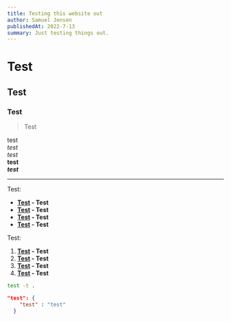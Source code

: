 ```yaml
---
title: Testing this website out
author: Samuel Jensen
publishedAt: 2022-7-13
summary: Just testing things out.
---
```


# Test

## Test

### Test

> Test

test  
_test_  
_test_  
**test**  
**_test_**

---

Test:

- **[Test](https://github.com/nichtsam/sam-blog) - Test**
- **[Test](https://github.com/nichtsam/sam-blog) - Test**
- **[Test](https://github.com/nichtsam/sam-blog) - Test**
- **[Test](https://github.com/nichtsam/sam-blog) - Test**

Test:

1. **[Test](https://github.com/nichtsam/sam-blog) - Test**
2. **[Test](https://github.com/nichtsam/sam-blog) - Test**
3. **[Test](https://github.com/nichtsam/sam-blog) - Test**
4. **[Test](https://github.com/nichtsam/sam-blog) - Test**

```bash
test -t .
```

```json
"test": {
    "test" : "test"
  }
```
